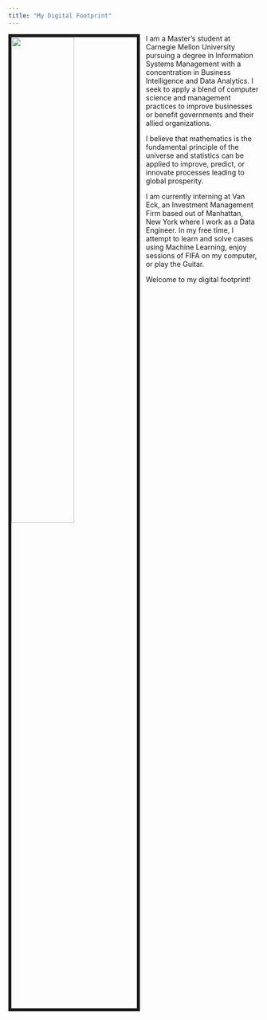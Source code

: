 ---
title: "My Digital Footprint"
---

<link rel="stylesheet" href="styles.css" type="text/css">

<img src="images/sankalp.jpg" style="width:50%; border:6px solid; margin-right: 12px" align="left">

I am a Master's student at Carnegie Mellon University pursuing a degree in Information Systems Management with a concentration in Business Intelligence and Data Analytics. I seek to apply a blend of computer science and management practices to improve businesses or benefit governments and their allied organizations.


I believe that mathematics is the fundamental principle of the universe and statistics can be applied to improve, predict, or innovate processes leading to global prosperity.


I am currently interning at Van Eck, an Investment Management Firm based out of Manhattan, New York where I work as a Data Engineer. In my free time, I attempt to learn and solve cases using Machine Learning, enjoy sessions of FIFA on my computer, or play the Guitar. 




Welcome to my digital footprint!